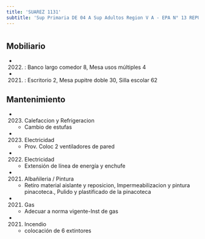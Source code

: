 ```yaml
---
title: 'SUAREZ 1131'
subtitle: 'Sup Primaria DE 04 A Sup Adultos Region V A - EPA N° 13 REPUBLICA DE CHILE - EPC N° 13 REPUBLICA DE CHILE - JIN C (EPCJC 13/04°)'
---
```


#


## Mobiliario

*  (2022) : Banco largo comedor 8, Mesa usos múltiples 4 

*  (2021) : Escritorio 2, Mesa pupitre doble 30, Silla escolar 62 





## Mantenimiento

*  (2023) Calefaccion y Refrigeracion 
    + Cambio de estufas

*  (2023) Electricidad 
    + Prov. Coloc 2 ventiladores de pared

*  (2022) Electricidad 
    + Extensión  de línea de energía y enchufe

*  (2021) Albañileria / Pintura 
    + Retiro material aislante y reposicion, Impermeabilizacion y pintura pinacoteca., Pulido y plastificado de la pinacoteca

*  (2021) Gas 
    + Adecuar a norma vigente-Inst de gas

*  (2021) Incendio 
    + colocación de 6 extintores



